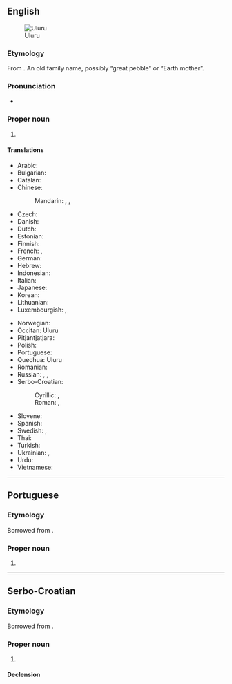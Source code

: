 {{also|Uluṟu}}
==English==
{{wp}}
[[Image:Uluru_Australia%281%29.jpg|thumb|right|Uluru]]

===Etymology===
From {{bor|en|pjt|Uluṟu}}. An old family name, possibly “great pebble” or “Earth mother”.

===Pronunciation===
* {{IPA|en|/ˈuːluɹuː/|/uːluˈɹuː/}}

===Proper noun===
{{en-proper noun}}

# {{place|en|A giant free-standing <<rock>> in central <<c/Australia>>, previously known by its colonial name, {{l|en|Ayers Rock}}.}}
#: {{syn|en|Ayers Rock}}

====Translations====
{{trans-top|giant rock in Australia}}
* Arabic: {{t|ar|أُولُورُو|m|tr=ʾulūrū}}
* Bulgarian: {{t|bg|Улуру}}
* Catalan: {{t|ca|Ulurú}}
* Chinese:
*: Mandarin: {{t+|cmn|艾雅斯岩|tr=Àiyǎsī Yán}}, {{t+|cmn|烏魯汝}}, {{t+|cmn|乌鲁汝|tr=Wūlǔrǔ}}
* Czech: {{t|cs|Uluru}}
* Danish: {{t|da|Uluru}}
* Dutch: {{t|nl|Uluru}}
* Estonian: {{t|et|Uluru}}
* Finnish: {{t|fi|Uluru}}
* French: {{t|fr|Ayers Rock}}, {{t+|fr|Uluru}}
* German: {{t|de|Uluru}}
* Hebrew: {{t|he|אולורו|m|tr=uluru}}
* Indonesian: {{t|id|Uluru}}
* Italian: {{t|it|Uluṟu}}
* Japanese: {{t|ja|ウルル|tr=Ururu}}
* Korean: {{t|ko|^울루루}}
* Lithuanian: {{t|lt|Ajerso uola}}
* Luxembourgish: {{t|lb|Ayers Rock}}, {{t|lb|Uluru}}
{{trans-mid}}
* Norwegian: {{t|no|Uluru}}
* Occitan: Uluru
* Pitjantjatjara: {{t|pjt|Uluṟu}}
* Polish: {{t|pl|Uluru}}
* Portuguese: {{t|pt|Uluru|m}}
* Quechua: Uluru
* Romanian: {{t|ro|Uluru}}
* Russian: {{t|ru|Улуру́|m}}, {{t|ru|А́йерс-Ро́к|m}}, {{t|ru|скала́ А́йерс|f}}
* Serbo-Croatian:
*: Cyrillic: {{t|sh|Улуру|m}}, {{t|sh|Ајерс рок|m}}
*: Roman: {{t|sh|Uluru|m}}, {{t|sh|Ajers rok|m}}
* Slovene: {{t|sl|Uluru}}
* Spanish: {{t|es|Uluru|m}}
* Swedish: {{t|sv|Ayers Rock}}, {{t|sv|Uluru}}
* Thai: {{t|th|โขดหินอุลูรู|tr=kòht hĭn ùluru}}
* Turkish: {{t|tr|Uluru}}
* Ukrainian: {{t|uk|Улуру́|m}}, {{t|uk|А́йера Го́ри}}
* Urdu: {{t|ur|اولورو}}
* Vietnamese: {{t|vi|Uluru}}
{{trans-bottom}}

----

==Portuguese==

===Etymology===
Borrowed from {{bor|pt|en|Uluru}}.

===Proper noun===
{{pt-proper noun|m}}

# {{place|pt|large rock formation|in central|c/Australia|t1=Uluru|t2=Ayers Rock}}

----

==Serbo-Croatian==

===Etymology===
Borrowed from {{bor|sh|en|Uluru}}.

===Proper noun===
{{sh-proper noun|g=m}}

# {{place|sh|large rock formation|in central|c/Australia|t1=Uluru|t2=Ayers Rock}}
#: {{syn|sh|Ajers rok}}

====Declension====
{{rfinfl|sh}}

{{attention|sh|tone}}